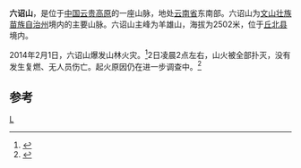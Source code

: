 '''六诏山'''，是位于[[中国|中国]][[云贵高原|云贵高原]]的一座山脉，地处[[云南省|云南省]]东南部。六诏山为[[文山壮族苗族自治州|文山壮族苗族自治州]]境内的主要山脉。六诏山主峰为羊雄山，海拔为2502米，位于[[丘北县|丘北县]]境内。

2014年2月1日，六诏山爆发山林火灾。<ref>{{Cite news |url=http://covid-19.chinadaily.com.cn/hqgj/jryw/2014-02-01/content_11146293.html |title=云南砚山突发山火 正全力扑救(图)- 中国日报网 |accessdate=2021-12-17 |archive-date=2021-12-17 |archive-url=https://web.archive.org/web/20211217040024/http://covid-19.chinadaily.com.cn/hqgj/jryw/2014-02-01/content_11146293.html }}</ref>2日凌晨2点左右，山火被全部扑灭，没有发生复燃、无人员伤亡。起火原因仍在进一步调查中。<ref>{{Cite news |url=http://covid-19.chinadaily.com.cn/hqgj/jryw/2014-02-02/content_11147934.html |title=云南砚山县山火扑灭 300余亩林木受灾- 中国日报网 |accessdate=2021-12-17 |archive-date=2021-12-17 |archive-url=https://web.archive.org/web/20211217040130/http://covid-19.chinadaily.com.cn/hqgj/jryw/2014-02-02/content_11147934.html }}</ref>

==参考==
{{reflist}}
{{中国山脉}}


[[category:中国山脉|L]]